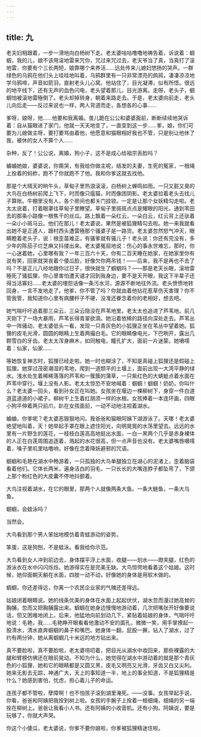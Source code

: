 ```yaml
---
---
---
```

title: 九
---




老夫妇相跟着，一步一滑地向白杨树下走。老太婆咕咕噜噜地祷告着，诉说着：蝈蝈，我的儿，娘不该用滚地雷来咒你，咒过来咒过去，老天爷当了真，当真打了滚地雷，你要有个三长两短，娘靠哪个来养活……远处传来儿媳妇悠扬的哭声。一群绿色的乌鸦在他们头上哇哇地叫着，乌鸦群里有一只非常漂亮的鹧鸪，凄凄凉凉地学乌鸦啼，声音如箭羽，直射老头儿心窝。他站住了，目光凝滞，似有所悟。很远的地平线下，还有无声的血色闪电，老头望着那儿，目光游离。走呀，老头子，蝈蝈怕被滚地雷殛倒了。老头却掉转身，朝着来路走去。于是，老太婆向前走，老头儿向后走——反过来说也一样，两人背道而走，各想各的心事……

爹呀，娘呀，他……他要和我离婚。茧儿跪在公公和婆婆面前，断断续续地哭诉着：自从猫眼进了家门，他就一天天地变了，一直变到这一步……爹，娘，你们可要为儿媳做主呀，要打要骂由着他，他愿意和猫眼相好我也不管，只是别让他休了我，被休的女人不算个人……

杂种，反了！公公说，离婚，狗小子，这不是成心给祖宗丢脸吗？

蛐蛐她娘，婆婆说，你甭哭，有我给你做主呢，结发的夫妻，生死的冤家，一根绳上拴着的蚂蚱，跑不了你就跑不了他。我和你爹这就去找他。

那是个大晴天的晌午头，草甸子里热浪滚滚，白杨树上蝉鸣如雨。一只又脏又臭的大鸟在白杨树前爬上飞下，时而像只瘟猫，时而像团阴影。老太婆拉着老头去找儿子算账。牛棚里没有人，各个房间也都关门挂锁。一定是让那个女妖精勾走啦。老太太说着，打着眼罩往草甸子里瞭望。草甸子里斑斑点点是耀眼的阳光，通到苇田去的那条小路像一根焦干的丝瓜。路上飘着一朵红云，一朵白云，红云背上还驮着一朵小小斑马云。他们在那儿！老太婆说，果然是被狐狸精勾去啦。她一来我就看出她不是正道人，跟村西头遭雷殛那个骚婆子是一路货。老太婆忽然怒气冲天，眼睛瞪着老头子，说：根歪苗难正，有骚爹就有骚儿子！老头说：你还有完没有，多少年的陈茄子烂芝麻又抖搂出来。老太婆冤屈地说：伤心的事永世难忘，那时，你一心迷着她，心里哪有我？一年三百六十天，你有二百天睡在她家，在她家里你有说有笑，回家就哭丧着个倭瓜脸，好像欠你两吊钱！——后来，我不是再也不去了吗？不是正儿八经地跟你过日子，很快就生了蝈蝈吗？——那是老天长眼，滚地雷殛死了骚狐狸，你心里害怕遭天谴才回到我身边，要不是天开眼，我这下半辈子还得当活寡妇……老太婆的埋怨话像一条污水河，源源不断地往外流。老头愤愤地转回身，一言不发地走了。他爹，你不管了吗？你就由着他拈花惹草伤天害理？你不管我管，我知道你心里有病腰杆子不硬，没准还眷念着你的老相好，想去吧。

她气喘吁吁追着那三朵云，三朵云隐没在芦苇地里。老太太也追进了芦苇地。前几天刚下了一场大暴雨，芦苇长得青翠欲滴。她沿着依稀的路径向深处走去。芦苇丛中一阵骚动，老太婆低头一看，发现一只青灰色的小狐狸正坐在苇丛中望着她。狐狸的皮毛光滑，圆圆的眼睛上生着两撮白毛。它的眼睛像电光，下巴咧开，露出几颗雪白的牙齿。老太太浑身麻木，如同触电，瞳孔扩大，面前一片迷蒙。她嗫嚅着：仙家，仙家……

等她恢复神志时，狐狸已经走啦。她一时也糊涂了，不知是真碰上狐狸还是假碰上狐狸。她穿过茂密潮湿的苇地，爬到一道颓平的土堰上，面前出现一大湾平静的绿水。浅水处生着稀稀落落的芦苇和一簇簇的蒲草，一只紫红色的大蜻蜓点着水面在芦苇中穿行。堰上没有人影。老太太惊恐不安地喊着：蝈蝈！蝈蝈！奶奶，你叫什么？老太婆一回头，看到孙女正在叫她。女孩坐在堰边一棵柳树下，身穿一件白道道蓝道道的小裙子。柳树干上生着红胡须一样的水根。女孩捧着一本连环画，四眼小狗平伸着两只前爪，趴在女孩面前，一动不动地注视着湖水。

蛐蛐，你爹呢？老太婆恶狠狠地问。我爸爸和猫眼阿姨下湖游泳了。天哪！老太婆绝望地叫着，天！她举起手罩在眼上遮住阳光，向明晃晃的水荡里望去。远远的水里有一片野生的莲花，一枝枝白莲高高地挺出水面，一白一黑两个几乎是赤身裸体的人正在白莲周围追逐着，溅起的水花很高，但一点声音也没有。老太婆嘴唇嗫嚅着，嗓子里叽里咕噜响，好像在念着降妖避邪的咒语。

蝈蝈和毛艳在湖水中畅游着，一只孤独的大鸟单腿独立在湖心的泥渚上，歪着脑袋看着他们。它体长两米，遍身洁白的羽毛，一只长长的大嘴连脖子都坠弯了，下颌上那个粉红色的大皮囊不停地抖颤着。

大鸟注视着湖水，在它的眼里，那两个人就像两条大鱼。一条大鲢鱼，一条大乌鱼。

蝈蝈，会蛙泳吗？

当然会。

大鸟看到那个男人笨拙地模仿着青蛙游动的姿势。

笨蛋，这是狗刨，不是蛙泳。看我给你示范。

大鸟看到女人冲到前边去，身体摆平浮上水面，收腿——划水——蹬夹腿，红色的游泳衣在水中闪闪烁烁。她游得实在是完美无缺。大鸟惊愕地看着这个姑娘。这时候，她仰面朝天躺在水面，四肢一动不动，好像她的身体是用软木做的。

蝈蝈，你还差得远，你离一个农民企业家的气魄还差得远。

姑娘闭着眼睛说。她的线条优美的身体在水面上起起伏伏，湖水忽而漫过她高耸的胸脯，忽而又把胸脯露出来。蝈蝈在她身边慢慢地游动着，几次把嘴张开好像要说话，但又困难地闭上。后来，他猛地向前划动几下，紧贴着姑娘的身体，气喘吁吁地说：毛艳，我……毛艳睁开眼看看他激动不安的面孔，微微一笑，用手掌撩起一股清水，清水直奔蝈蝈的鼻子和嘴巴。她身体一翻，屁股一撅，钻入了湖水，过了约有两分钟，她从离蝈蝈几十米远的地方钻出来。

真不要脸啦，真不要脸啦，老太婆唠叨着，把目光从湖水中收回来，那些裸露的大腿和臂膀仿佛还在眼前晃动。不知为什么，她觉得在湖水中游动着的就是那个青灰色的小狐狸，她和它的眼睛都是又圆又黑，皮毛又明亮又光滑，牙齿又白又尖利。她来无影去无踪，神通广大，天上的事知道一半，地上的事全知道，不是狐狸精是什么？她感到害怕，忧虑，担心着儿子的命运。

连孩子都不管啦，孽障啊！也不怕孩子滚到湖里淹死。——没事。女孩举起手说，你看，爸爸和阿姨把我拴到树上啦。女孩的手腕子上拴着一根细绳，细绳的另一端拴在柳树上。爸爸让我看小人书。还有阿姨的小收音机。还有小狗。阿姨说，要是玩够了，你就大声哭。

你这个小傻瓜，老太婆说，你爹不要你娘啦，你爹被狐狸精迷住啦。